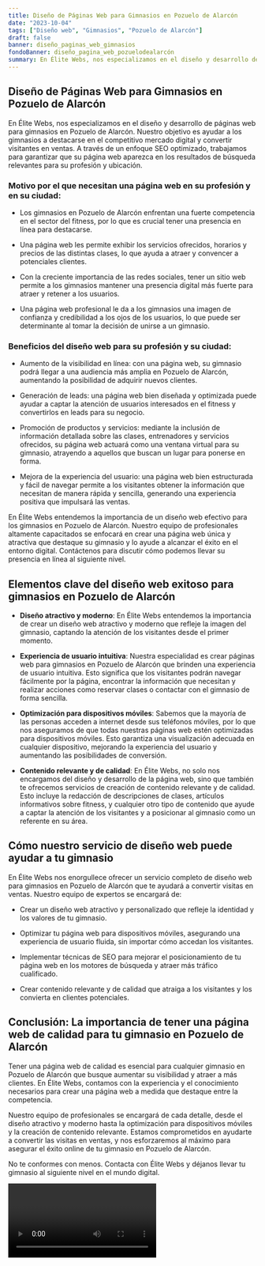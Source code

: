 ```yaml
---
title: Diseño de Páginas Web para Gimnasios en Pozuelo de Alarcón
date: "2023-10-04"
tags: ["Diseño web", "Gimnasios", "Pozuelo de Alarcón"]
draft: false
banner: diseño_paginas_web_gimnasios
fondoBanner: diseño_pagina_web_pozuelodealarcón
summary: En Élite Webs, nos especializamos en el diseño y desarrollo de páginas web para gimnasios en Pozuelo de Alarcón. Nuestro objetivo es ayudar a los gimnasios a destacarse en el competitivo mercado digital y convertir visitantes en ventas. A través de un enfoque SEO optimizado, trabajamos para garantizar que su página web aparezca en los resultados de búsqueda relevantes para su profesión y ubicación.
---
```



## Diseño de Páginas Web para Gimnasios en Pozuelo de Alarcón

En Élite Webs, nos especializamos en el diseño y desarrollo de páginas web para gimnasios en Pozuelo de Alarcón. Nuestro objetivo es ayudar a los gimnasios a destacarse en el competitivo mercado digital y convertir visitantes en ventas. A través de un enfoque SEO optimizado, trabajamos para garantizar que su página web aparezca en los resultados de búsqueda relevantes para su profesión y ubicación.

### Motivo por el que necesitan una página web en su profesión y en su ciudad:

- Los gimnasios en Pozuelo de Alarcón enfrentan una fuerte competencia en el sector del fitness, por lo que es crucial tener una presencia en línea para destacarse.

- Una página web les permite exhibir los servicios ofrecidos, horarios y precios de las distintas clases, lo que ayuda a atraer y convencer a potenciales clientes.

- Con la creciente importancia de las redes sociales, tener un sitio web permite a los gimnasios mantener una presencia digital más fuerte para atraer y retener a los usuarios.

- Una página web profesional le da a los gimnasios una imagen de confianza y credibilidad a los ojos de los usuarios, lo que puede ser determinante al tomar la decisión de unirse a un gimnasio.

### Beneficios del diseño web para su profesión y su ciudad:

- Aumento de la visibilidad en línea: con una página web, su gimnasio podrá llegar a una audiencia más amplia en Pozuelo de Alarcón, aumentando la posibilidad de adquirir nuevos clientes.

- Generación de leads: una página web bien diseñada y optimizada puede ayudar a captar la atención de usuarios interesados en el fitness y convertirlos en leads para su negocio.

- Promoción de productos y servicios: mediante la inclusión de información detallada sobre las clases, entrenadores y servicios ofrecidos, su página web actuará como una ventana virtual para su gimnasio, atrayendo a aquellos que buscan un lugar para ponerse en forma.

- Mejora de la experiencia del usuario: una página web bien estructurada y fácil de navegar permite a los visitantes obtener la información que necesitan de manera rápida y sencilla, generando una experiencia positiva que impulsará las ventas.

En Élite Webs entendemos la importancia de un diseño web efectivo para los gimnasios en Pozuelo de Alarcón. Nuestro equipo de profesionales altamente capacitados se enfocará en crear una página web única y atractiva que destaque su gimnasio y lo ayude a alcanzar el éxito en el entorno digital. Contáctenos para discutir cómo podemos llevar su presencia en línea al siguiente nivel.

<GifSeo />

<Cta />

## Elementos clave del diseño web exitoso para gimnasios en Pozuelo de Alarcón

- **Diseño atractivo y moderno**: En Élite Webs entendemos la importancia de crear un diseño web atractivo y moderno que refleje la imagen del gimnasio, captando la atención de los visitantes desde el primer momento.

- **Experiencia de usuario intuitiva**: Nuestra especialidad es crear páginas web para gimnasios en Pozuelo de Alarcón que brinden una experiencia de usuario intuitiva. Esto significa que los visitantes podrán navegar fácilmente por la página, encontrar la información que necesitan y realizar acciones como reservar clases o contactar con el gimnasio de forma sencilla.

- **Optimización para dispositivos móviles**: Sabemos que la mayoría de las personas acceden a internet desde sus teléfonos móviles, por lo que nos aseguramos de que todas nuestras páginas web estén optimizadas para dispositivos móviles. Esto garantiza una visualización adecuada en cualquier dispositivo, mejorando la experiencia del usuario y aumentando las posibilidades de conversión.

- **Contenido relevante y de calidad**: En Élite Webs, no solo nos encargamos del diseño y desarrollo de la página web, sino que también te ofrecemos servicios de creación de contenido relevante y de calidad. Esto incluye la redacción de descripciones de clases, artículos informativos sobre fitness, y cualquier otro tipo de contenido que ayude a captar la atención de los visitantes y a posicionar al gimnasio como un referente en su área.

## Cómo nuestro servicio de diseño web puede ayudar a tu gimnasio

En Élite Webs nos enorgullece ofrecer un servicio completo de diseño web para gimnasios en Pozuelo de Alarcón que te ayudará a convertir visitas en ventas. Nuestro equipo de expertos se encargará de:

- Crear un diseño web atractivo y personalizado que refleje la identidad y los valores de tu gimnasio.

- Optimizar tu página web para dispositivos móviles, asegurando una experiencia de usuario fluida, sin importar cómo accedan los visitantes.

- Implementar técnicas de SEO para mejorar el posicionamiento de tu página web en los motores de búsqueda y atraer más tráfico cualificado.

- Crear contenido relevante y de calidad que atraiga a los visitantes y los convierta en clientes potenciales.

## Conclusión: La importancia de tener una página web de calidad para tu gimnasio en Pozuelo de Alarcón

Tener una página web de calidad es esencial para cualquier gimnasio en Pozuelo de Alarcón que busque aumentar su visibilidad y atraer a más clientes. En Élite Webs, contamos con la experiencia y el conocimiento necesarios para crear una página web a medida que destaque entre la competencia.

Nuestro equipo de profesionales se encargará de cada detalle, desde el diseño atractivo y moderno hasta la optimización para dispositivos móviles y la creación de contenido relevante. Estamos comprometidos en ayudarte a convertir las visitas en ventas, y nos esforzaremos al máximo para asegurar el éxito online de tu gimnasio en Pozuelo de Alarcón.

No te conformes con menos. Contacta con Élite Webs y déjanos llevar tu gimnasio al siguiente nivel en el mundo digital.

<Video />

<CtaBot job="Gimnasios" city="Pozuelo de Alarcón" />

<Gmaps query="Pozuelo de Alarcón+españa+maps" />
